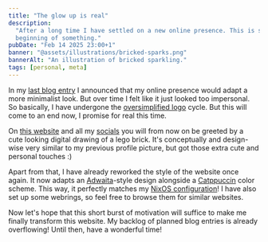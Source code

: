 ```yaml
---
title: "The glow up is real"
description:
  "After a long time I have settled on a new online presence. This is surely the
  beginning of something."
pubDate: "Feb 14 2025 23:00+1"
banner: "@assets/illustrations/bricked-sparks.png"
bannerAlt: "An illustration of bricked sparkling."
tags: [personal, meta]
---
```


In my [last blog entry](/blog/undergoing-an-overhaul) I announced that my online
presence would adapt a more minimalist look. But over time I felt like it just
looked too impersonal. So basically, I have undergone the
[oversimplified logo](https://knowyourmeme.com/memes/oversimplified-logo) cycle.
But this will come to an end now, I promise for real this time.

On [this website](/) and all my [socials](/socials) you will from now on be
greeted by a cute looking digital drawing of a lego brick. It's conceptually and
design-wise very similar to my previous profile picture, but got those extra
cute and personal touches :)

Apart from that, I have already reworked the style of the website once again. It
now adapts an
[Adwaita](<https://en.wikipedia.org/wiki/Adwaita_(design_language)>)-style
design alongside a [Catppuccin](https://catppuccin.com/) color scheme. This way,
it perfectly matches my [NixOS configuration](https://nixdots.bricked.dev)! I
have also set up some webrings, so feel free to browse them for similar
websites.

Now let's hope that this short burst of motivation will suffice to make me
finally transform this website. My backlog of planned blog entries is already
overflowing! Until then, have a wonderful time!
